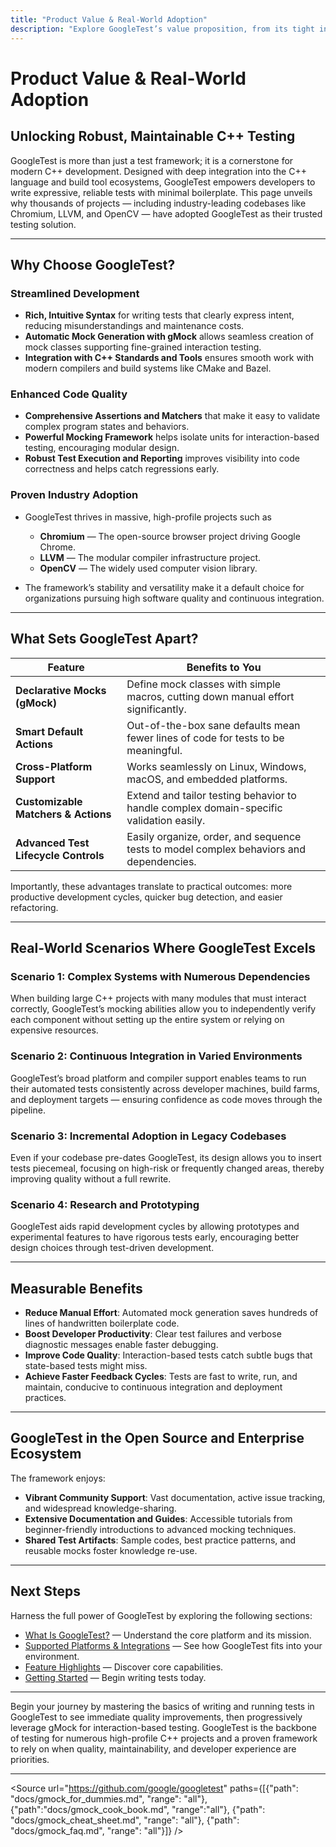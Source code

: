 ```yaml
---
title: "Product Value & Real-World Adoption"
description: "Explore GoogleTest’s value proposition, from its tight integration with modern C++ standards to its proven track record in industry-leading projects like Chromium, LLVM, and OpenCV. This page highlights how GoogleTest's features reduce manual effort, improve code quality, and foster widespread adoption in both open source and enterprise settings."
---
```


# Product Value & Real-World Adoption

## Unlocking Robust, Maintainable C++ Testing

GoogleTest is more than just a test framework; it is a cornerstone for modern C++ development. Designed with deep integration into the C++ language and build tool ecosystems, GoogleTest empowers developers to write expressive, reliable tests with minimal boilerplate. This page unveils why thousands of projects — including industry-leading codebases like Chromium, LLVM, and OpenCV — have adopted GoogleTest as their trusted testing solution.

---

## Why Choose GoogleTest?

### Streamlined Development
- **Rich, Intuitive Syntax** for writing tests that clearly express intent, reducing misunderstandings and maintenance costs.
- **Automatic Mock Generation with gMock** allows seamless creation of mock classes supporting fine-grained interaction testing.
- **Integration with C++ Standards and Tools** ensures smooth work with modern compilers and build systems like CMake and Bazel.

### Enhanced Code Quality
- **Comprehensive Assertions and Matchers** that make it easy to validate complex program states and behaviors.
- **Powerful Mocking Framework** helps isolate units for interaction-based testing, encouraging modular design.
- **Robust Test Execution and Reporting** improves visibility into code correctness and helps catch regressions early.

### Proven Industry Adoption
- GoogleTest thrives in massive, high-profile projects such as
  - **Chromium** — The open-source browser project driving Google Chrome.
  - **LLVM** — The modular compiler infrastructure project.
  - **OpenCV** — The widely used computer vision library.

- The framework’s stability and versatility make it a default choice for organizations pursuing high software quality and continuous integration.

---

## What Sets GoogleTest Apart?

| Feature                       | Benefits to You                                        |
|-------------------------------|-------------------------------------------------------|
| **Declarative Mocks (gMock)** | Define mock classes with simple macros, cutting down manual effort significantly. |
| **Smart Default Actions**      | Out-of-the-box sane defaults mean fewer lines of code for tests to be meaningful. |
| **Cross-Platform Support**    | Works seamlessly on Linux, Windows, macOS, and embedded platforms. |
| **Customizable Matchers & Actions** | Extend and tailor testing behavior to handle complex domain-specific validation easily. |
| **Advanced Test Lifecycle Controls** | Easily organize, order, and sequence tests to model complex behaviors and dependencies. |

Importantly, these advantages translate to practical outcomes: more productive development cycles, quicker bug detection, and easier refactoring.

---

## Real-World Scenarios Where GoogleTest Excels

### Scenario 1: Complex Systems with Numerous Dependencies
When building large C++ projects with many modules that must interact correctly, GoogleTest’s mocking abilities allow you to independently verify each component without setting up the entire system or relying on expensive resources.

### Scenario 2: Continuous Integration in Varied Environments
GoogleTest’s broad platform and compiler support enables teams to run their automated tests consistently across developer machines, build farms, and deployment targets — ensuring confidence as code moves through the pipeline.

### Scenario 3: Incremental Adoption in Legacy Codebases
Even if your codebase pre-dates GoogleTest, its design allows you to insert tests piecemeal, focusing on high-risk or frequently changed areas, thereby improving quality without a full rewrite.

### Scenario 4: Research and Prototyping
GoogleTest aids rapid development cycles by allowing prototypes and experimental features to have rigorous tests early, encouraging better design choices through test-driven development.

---

## Measurable Benefits

- **Reduce Manual Effort**: Automated mock generation saves hundreds of lines of handwritten boilerplate code.
- **Boost Developer Productivity**: Clear test failures and verbose diagnostic messages enable faster debugging.
- **Improve Code Quality**: Interaction-based tests catch subtle bugs that state-based tests might miss.
- **Achieve Faster Feedback Cycles**: Tests are fast to write, run, and maintain, conducive to continuous integration and deployment practices.

---

## GoogleTest in the Open Source and Enterprise Ecosystem

The framework enjoys:
- **Vibrant Community Support**: Vast documentation, active issue tracking, and widespread knowledge-sharing.
- **Extensive Documentation and Guides**: Accessible tutorials from beginner-friendly introductions to advanced mocking techniques.
- **Shared Test Artifacts**: Sample codes, best practice patterns, and reusable mocks foster knowledge re-use.

---

## Next Steps

Harness the full power of GoogleTest by exploring the following sections:

- [What Is GoogleTest?](/overview/introduction_and_value/welcome_to_googletest) — Understand the core platform and its mission.
- [Supported Platforms & Integrations](/overview/introduction_and_value/supported_platforms_and_integration) — See how GoogleTest fits into your environment.
- [Feature Highlights](/overview/feature_overview_and_use_cases/feature_highlights) — Discover core capabilities.
- [Getting Started](/getting-started/prerequisites-installation/system-requirements) — Begin writing tests today.

---

<Tip>
Begin your journey by mastering the basics of writing and running tests in GoogleTest to see immediate quality improvements, then progressively leverage gMock for interaction-based testing.
</Tip>

<Info>
GoogleTest is the backbone of testing for numerous high-profile C++ projects and a proven framework to rely on when quality, maintainability, and developer experience are priorities.
</Info>

---

<Source url="https://github.com/google/googletest" paths={[{"path": "docs/gmock_for_dummies.md", "range": "all"}, {"path":"docs/gmock_cook_book.md", "range":"all"}, {"path": "docs/gmock_cheat_sheet.md", "range": "all"}, {"path": "docs/gmock_faq.md", "range": "all"}]} />
